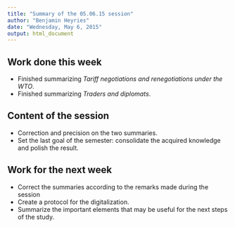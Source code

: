 ```yaml
---
title: "Summary of the 05.06.15 session"
author: "Benjamin Heyries"
date: "Wednesday, May 6, 2015"
output: html_document
---
```


## Work done this week
 
  * Finished summarizing  _Tariff negotiations and renegotiations under the WTO_.
  * Finished summarizing  _Traders and diplomats_.
  
## Content of the session
  
  * Correction and precision on the two summaries.
  * Set the last goal of the semester: consolidate the acquired knowledge and polish the result. 

## Work for the next week

  * Correct the summaries according to the remarks made during the session
  * Create a protocol for the digitalization.
  * Summarize the important elements that may be useful for the next steps of the study.